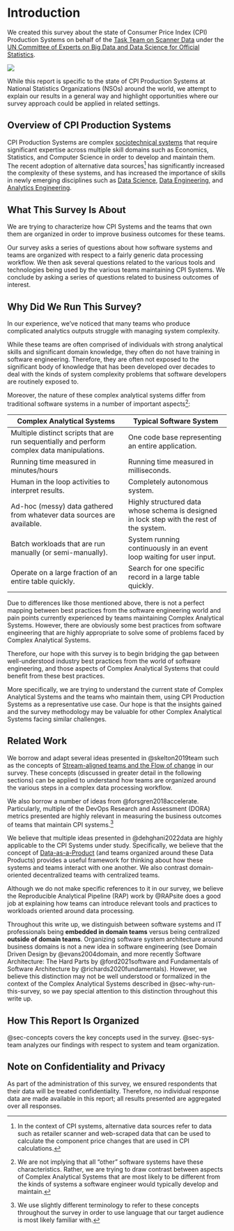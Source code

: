 # Introduction {#sec-intro}

::: {layout-ncol=2}

We created this survey about the state of Consumer Price Index (CPI) Production Systems on behalf of the [Task Team on Scanner Data](https://unstats.un.org/bigdata/task-teams/scanner/index.cshtml) under the [UN Committee of Experts on Big Data and Data Science for Official Statistics](https://unstats.un.org/bigdata/).

![](https://unstats.un.org/bigdata/assets/img/logo/logo_2021_long.png)
:::

While this report is specific to the state of CPI Production Systems at National Statistics Organizations (NSOs) around the world, we attempt to explain our results in a general way and highlight opportunities where our survey approach could be applied in related settings.

## Overview of CPI Production Systems

CPI Production Systems are complex [sociotechnical systems](https://en.wikipedia.org/wiki/Sociotechnical_system) that require significant expertise across multiple skill domains such as Economics, Statistics, and Computer Science in order to develop and maintain them. The recent adoption of alternative data sources[^1] has significantly increased the complexity of these systems, and has increased the importance of skills in newly emerging disciplines such as [Data Science](https://en.wikipedia.org/wiki/Data_science), [Data Engineering](https://en.wikipedia.org/wiki/Data_engineering), and [Analytics Engineering](https://www.getdbt.com/what-is-analytics-engineering).

[^1]: In the context of CPI systems, alternative data sources refer to data such as retailer scanner and web-scraped data that can be used to calculate the component price changes that are used in CPI calculations.

## What This Survey Is About

We are trying to characterize how CPI Systems and the teams that own them are organized in order to improve business outcomes for these teams.

Our survey asks a series of questions about how software systems and teams are organized with respect to a fairly generic data processing workflow. We then ask several questions related to the various tools and technologies being used by the various teams maintaining CPI Systems. We conclude by asking a series of questions related to business outcomes of interest.

## 	Why Did We Run This Survey? {#sec-why-run-this-survey}

In our experience, we've noticed that many teams who produce complicated analytics outputs struggle with managing system complexity.

While these teams are often comprised of individuals with strong analytical skills and significant domain knowledge, they often do not have training in software engineering. Therefore, they are often not exposed to the significant body of knowledge that has been developed over decades to deal with the kinds of system complexity problems that software developers are routinely exposed to.

Moreover, the nature of these complex analytical systems differ from traditional software systems in a number of important aspects[^3]:

| Complex Analytical Systems | Typical Software System |
| -------------------------- | ----------------------- |
| Multiple distinct scripts that are run sequentially and perform complex data manipulations. | One code base representing an entire application. |
| Running time measured in minutes/hours | Running time measured in milliseconds. |
| Human in the loop activities to interpret results. | Completely autonomous system. |
| Ad-hoc (messy) data gathered from whatever data sources are available. | Highly structured data whose schema is designed in lock step with the rest of the system. |
| Batch workloads that are run manually (or semi-manually). | System running continuously in an event loop waiting for user input. |
| Operate on a large fraction of an entire table quickly. | Search for one specific record in a large table quickly. |


Due to differences like those mentioned above, there is not a perfect mapping between best practices from the software engineering world and pain points currently experienced by teams maintaining Complex Analytical Systems. However, there are obviously some best practices from software engineering that are highly appropriate to solve some of problems faced by Complex Analytical Systems.

Therefore, our hope with this survey is to begin bridging the gap between well-understood industry best practices from the world of software engineering, and those aspects of Complex Analytical Systems that could benefit from these best practices.

More specifically, we are trying to understand the current state of Complex Analytical Systems and the teams who maintain them, using CPI Production Systems as a representative use case. Our hope is that the insights gained and the survey methodology may be valuable for other Complex Analytical Systems facing similar challenges.

[^3]: We are not implying that all "other" software systems have these characteristics. Rather, we are trying to draw contrast between aspects of Complex Analytical Systems that are most likely to be different from the kinds of systems a software engineer would typically develop and maintain.


## Related Work

We borrow and adapt several ideas presented in @skelton2019team such as the concepts of [Stream-aligned teams and the Flow of change](https://teamtopologies.com/key-concepts) in our survey. These concepts (discussed in greater detail in the following sections) can be applied to understand how teams are organized around the various steps in a complex data processing workflow.

We also borrow a number of ideas from @forsgren2018accelerate. Particularly, multiple of the DevOps Research and Assessment (DORA) metrics presented are highly relevant in measuring the business outcomes of teams that maintain CPI systems.[^2]

[^2]: We use slightly different terminology to refer to these concepts throughout the survey in order to use language that our target audience is most likely familiar with.

We believe that multiple ideas presented in @dehghani2022data are highly applicable to the CPI Systems under study. Specifically, we believe that the concept of [Data-as-a-Product](https://www.thoughtworks.com/en-ca/insights/articles/leveraging-data-as-a-product-a-strategic-imperative-for-business-leaders) (and teams organized around these Data Products) provides a useful framework for thinking about how these systems and teams interact with one another. We also contrast domain-oriented decentralized teams with centralized teams.

Although we do not make specific references to it in our survey, we believe the Reproducible Analytical Pipeline (RAP) work by @RAPsite does a good job at explaining how teams can introduce relevant tools and practices to workloads oriented around data processing.

Throughout this write up, we distinguish between software systems and IT professionals being **embedded in domain teams** versus being centralized **outside of domain teams**. Organizing software system architecture around business domains is not a new idea in software engineering (see Domain Driven Design by @evans2004domain, and more recently Software Architecture: The Hard Parts by @ford2021software and Fundamentals of Software Architecture by @richards2020fundamentals). However, we believe this distinction may not be well understood or formalized in the context of the Complex Analytical Systems described in @sec-why-run-this-survey, so we pay special attention to this distinction throughout this write up.

## How This Report Is Organized

@sec-concepts covers the key concepts used in the survey. @sec-sys-team analyzes our findings with respect to system and team organization.

## Note on Confidentiality and Privacy

As part of the administration of this survey, we ensured respondents that their data will be treated confidentiality. Therefore, no individual response data are made available in this report; all results presented are aggregated over all responses.
